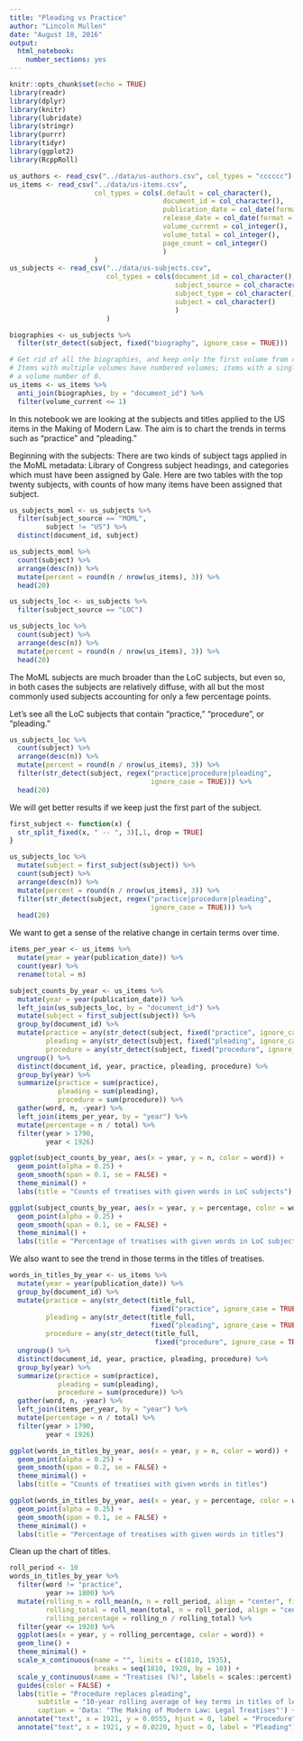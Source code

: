 ```yaml
---
title: "Pleading vs Practice"
author: "Lincoln Mullen"
date: "August 10, 2016"
output: 
  html_notebook: 
    number_sections: yes
---
```


```r
knitr::opts_chunk$set(echo = TRUE)
library(readr)
library(dplyr)
library(knitr)
library(lubridate)
library(stringr)
library(purrr)
library(tidyr)
library(ggplot2)
library(RcppRoll)

us_authors <- read_csv("../data/us-authors.csv", col_types = "cccccc")
us_items <- read_csv("../data/us-items.csv",
                     col_types = cols(.default = col_character(), 
                                      document_id = col_character(),
                                      publication_date = col_date(format = ""),
                                      release_date = col_date(format = ""),
                                      volume_current = col_integer(),
                                      volume_total = col_integer(),
                                      page_count = col_integer()
                                      )
                     )
us_subjects <- read_csv("../data/us-subjects.csv",
                        col_types = cols(document_id = col_character(), 
                                         subject_source = col_character(),
                                         subject_type = col_character(),
                                         subject = col_character()
                                         )
                        )

biographies <- us_subjects %>% 
  filter(str_detect(subject, fixed("biography", ignore_case = TRUE)))

# Get rid of all the biographies, and keep only the first volume from collections.
# Items with multiple volumes have numbered volumes; items with a single volume have
# a volume number of 0.
us_items <- us_items %>% 
  anti_join(biographies, by = "document_id") %>% 
  filter(volume_current <= 1)
```

In this notebook we are looking at the subjects and titles applied to the US items in the Making of Modern Law. The aim is to chart the trends in terms such as "practice" and "pleading." 

Beginning with the subjects: There are two kinds of subject tags applied in the MoML metadata: Library of Congress subject headings, and categories which must have been assigned by Gale. Here are two tables with the top twenty subjects, with counts of how many items have been assigned that subject.

```r
us_subjects_moml <- us_subjects %>% 
  filter(subject_source == "MOML",
         subject != "US") %>% 
  distinct(document_id, subject)

us_subjects_moml %>% 
  count(subject) %>% 
  arrange(desc(n)) %>% 
  mutate(percent = round(n / nrow(us_items), 3)) %>% 
  head(20)
```

```r
us_subjects_loc <- us_subjects %>% 
  filter(subject_source == "LOC")

us_subjects_loc %>% 
  count(subject) %>% 
  arrange(desc(n)) %>% 
  mutate(percent = round(n / nrow(us_items), 3)) %>% 
  head(20)
```

The MoML subjects are much broader than the LoC subjects, but even so, in both cases the subjects are relatively diffuse, with all but the most commonly used subjects accounting for only a few percentage points.

Let's see all the LoC subjects that contain "practice," "procedure", or "pleading."

```r
us_subjects_loc %>% 
  count(subject) %>% 
  arrange(desc(n)) %>% 
  mutate(percent = round(n / nrow(us_items), 3)) %>% 
  filter(str_detect(subject, regex("practice|procedure|pleading", 
                                   ignore_case = TRUE))) %>% 
  head(20)
```

We will get better results if we keep just the first part of the subject.

```r
first_subject <- function(x) {
  str_split_fixed(x, " -- ", 3)[,1, drop = TRUE]
}

us_subjects_loc %>% 
  mutate(subject = first_subject(subject)) %>% 
  count(subject) %>% 
  arrange(desc(n)) %>% 
  mutate(percent = round(n / nrow(us_items), 3)) %>% 
  filter(str_detect(subject, regex("practice|procedure|pleading", 
                                   ignore_case = TRUE))) %>% 
  head(20)
```

We want to get a sense of the relative change in certain terms over time.

```r
items_per_year <- us_items %>%
  mutate(year = year(publication_date)) %>%
  count(year) %>% 
  rename(total = n)

subject_counts_by_year <- us_items %>% 
  mutate(year = year(publication_date)) %>% 
  left_join(us_subjects_loc, by = "document_id") %>% 
  mutate(subject = first_subject(subject)) %>% 
  group_by(document_id) %>% 
  mutate(practice = any(str_detect(subject, fixed("practice", ignore_case = TRUE))),
         pleading = any(str_detect(subject, fixed("pleading", ignore_case = TRUE))),
         procedure = any(str_detect(subject, fixed("procedure", ignore_case = TRUE)))) %>% 
  ungroup() %>% 
  distinct(document_id, year, practice, pleading, procedure) %>% 
  group_by(year) %>% 
  summarize(practice = sum(practice),
            pleading = sum(pleading),
            procedure = sum(procedure)) %>% 
  gather(word, n, -year) %>% 
  left_join(items_per_year, by = "year") %>% 
  mutate(percentage = n / total) %>% 
  filter(year > 1790,
         year < 1926)

ggplot(subject_counts_by_year, aes(x = year, y = n, color = word)) +
  geom_point(alpha = 0.25) + 
  geom_smooth(span = 0.1, se = FALSE) + 
  theme_minimal() +
  labs(title = "Counts of treatises with given words in LoC subjects")

ggplot(subject_counts_by_year, aes(x = year, y = percentage, color = word)) +
  geom_point(alpha = 0.25) + 
  geom_smooth(span = 0.1, se = FALSE) + 
  theme_minimal() +
  labs(title = "Percentage of treatises with given words in LoC subjects")
```

We also want to see the trend in those terms in the titles of treatises.

```r
words_in_titles_by_year <- us_items %>% 
  mutate(year = year(publication_date)) %>% 
  group_by(document_id) %>% 
  mutate(practice = any(str_detect(title_full,
                                   fixed("practice", ignore_case = TRUE))),
         pleading = any(str_detect(title_full,
                                   fixed("pleading", ignore_case = TRUE))),
         procedure = any(str_detect(title_full, 
                                    fixed("procedure", ignore_case = TRUE)))) %>% 
  ungroup() %>% 
  distinct(document_id, year, practice, pleading, procedure) %>% 
  group_by(year) %>% 
  summarize(practice = sum(practice),
            pleading = sum(pleading),
            procedure = sum(procedure)) %>% 
  gather(word, n, -year) %>% 
  left_join(items_per_year, by = "year") %>% 
  mutate(percentage = n / total) %>% 
  filter(year > 1790,
         year < 1926)

ggplot(words_in_titles_by_year, aes(x = year, y = n, color = word)) +
  geom_point(alpha = 0.25) + 
  geom_smooth(span = 0.2, se = FALSE) + 
  theme_minimal() +
  labs(title = "Counts of treatises with given words in titles")

ggplot(words_in_titles_by_year, aes(x = year, y = percentage, color = word)) +
  geom_point(alpha = 0.25) + 
  geom_smooth(span = 0.1, se = FALSE) + 
  theme_minimal() +
  labs(title = "Percentage of treatises with given words in titles")
```


Clean up the chart of titles.

```r
roll_period <- 10
words_in_titles_by_year %>% 
  filter(word != "practice",
         year >= 1800) %>% 
  mutate(rolling_n = roll_mean(n, n = roll_period, align = "center", fill = NA_real_),
         rolling_total = roll_mean(total, n = roll_period, align = "center", fill = NA_real_),
         rolling_percentage = rolling_n / rolling_total) %>% 
  filter(year <= 1920) %>% 
  ggplot(aes(x = year, y = rolling_percentage, color = word)) +
  geom_line() +
  theme_minimal() +
  scale_x_continuous(name = "", limits = c(1810, 1935), 
                     breaks = seq(1810, 1920, by = 10)) +
  scale_y_continuous(name = "Treatises (%)", labels = scales::percent) + 
  guides(color = FALSE) +
  labs(title = "Procedure replaces pleading",
       subtitle = "10-year rolling average of key terms in titles of legal treatises",
       caption = 'Data: "The Making of Modern Law: Legal Treatises"') +
  annotate("text", x = 1921, y = 0.0555, hjust = 0, label = "Procedure") +
  annotate("text", x = 1921, y = 0.0220, hjust = 0, label = "Pleading")
```

